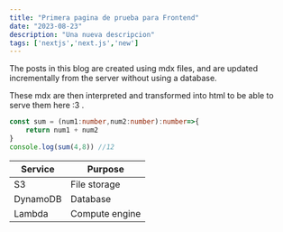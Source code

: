 ```yaml
---
title: "Primera pagina de prueba para Frontend"
date: "2023-08-23"
description: "Una nueva descripcion"
tags: ['nextjs','next.js','new']
---
```

The posts in this blog are created using mdx files, and are updated incrementally from the server without using a database.

These mdx are then interpreted and transformed into html to be able to serve them here :3 .

```ts
const sum = (num1:number,num2:number):number=>{
    return num1 + num2
}
console.log(sum(4,8)) //12
```

 | Service | Purpose |
 | --- | --- |
 | S3 | File storage |
 | DynamoDB | Database |
 | Lambda | Compute engine |